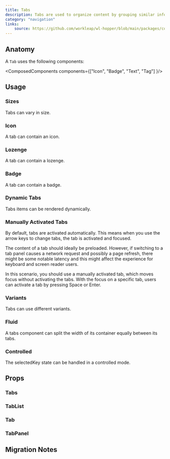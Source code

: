 ```yaml
---
title: Tabs
description: Tabs are used to organize content by grouping similar information on the same page.
category: "navigation"
links:
    source: https://github.com/workleap/wl-hopper/blob/main/packages/components/src/tabs/src/Tabs.tsx
---
```


<Example src="Tabs/docs/preview" isOpen />

## Anatomy

A `Tab` uses the following components:

<ComposedComponents components={["Icon", "Badge", "Text", "Tag"] }/>

## Usage

### Sizes

Tabs can vary in size.

<Example src="Tabs/docs/size" />

### Icon

A tab can contain an icon.

<Example src="Tabs/docs/icon" />

### Lozenge

A tab can contain a lozenge.

<Example src="Tabs/docs/lozenge" />

### Badge

A tab can contain a badge.

<Example src="Tabs/docs/badge" />

### Dynamic Tabs

Tabs items can be rendered dynamically.

<Example src="Tabs/docs/dynamic" />

### Manually Activated Tabs

By default, tabs are activated automatically. This means when you use the arrow keys to change tabs, the tab is activated and focused.

<Callout variant="information">
The content of a tab should ideally be preloaded. However, if switching to a tab panel causes a network request and possibly a page refresh, there might be some notable latency and this might affect the experience for keyboard and screen reader users.
</Callout>

In this scenario, you should use a manually activated tab, which moves focus without activating the tabs. With the focus on a specific tab, users can activate a tab by pressing Space or Enter.

<Example src="Tabs/docs/manual" />

### Variants

Tabs can use different variants.

<Example src="Tabs/docs/variant" />

### Fluid

A tabs component can split the width of its container equally between its tabs.

<Example src="Tabs/docs/fluid" />

### Controlled

The selectedKey state can be handled in a controlled mode.

<Example src="Tabs/docs/controlled" />

## Props

### Tabs

<PropTable component="Tabs" />

### TabList

<PropTable component="TabList" />

### Tab

<PropTable component="Tab" />

### TabPanel

<PropTable component="TabPanel" />

## Migration Notes

<MigrateGuide src="Tabs/docs/migration-notes" />
